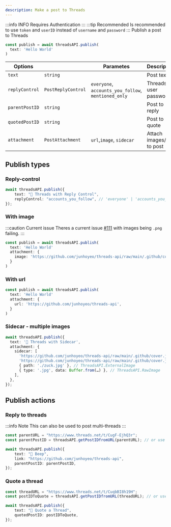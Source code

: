 ```yaml
---
description: Make a post to Threads
---
```


:::info INFO
Requires Authentication
:::
:::tip Recommended
Is recommended to use `token` and `userID` instead of `username` and `password`
:::
Publish a post to Threads

```typescript
const publish = await threadsAPI.publish(
  text: 'Hello World'
)
```

| **Options**    |                    | **Parametes**                                       | **Description**            |
| -------------- | ------------------ | --------------------------------------------------- | -------------------------- |
| `text`         | `string`           |                                                     | Post text                  |
| `replyControl` | `PostReplyControl` | `everyone`, `accounts_you_follow`, `mentioned_only` | Threads user password      |
| `parentPostID` | `string`           |                                                     | Post to reply              |
| `quotedPostID` | `string`           |                                                     | Post to quote              |
| `attachment`   | `PostAttachment`   | `url`,`image`, `sidecar`                            | Attach images/urls to post |

## Publish types

### Reply-control

```typescript
await threadsAPI.publish({
	text: "🤖 Threads with Reply Control",
	replyControl: "accounts_you_follow", // 'everyone' | 'accounts_you_follow' | 'mentioned_only'
});
```

### With image

:::caution Current issue
Theres a current issue [#111](https://github.com/junhoyeo/threads-api/issues/111) with images being `.png` failing.
:::

```typescript
const publish = await threadsAPI.publish(
  text: 'Hello World'
  attachment: {
    image: 'https://github.com/junhoyeo/threads-api/raw/main/.github/cover.jpg',
  }
)
```

### With url

```typescript
const publish = await threadsAPI.publish(
  text: 'Hello World'
  attachment: {
    url: 'https://github.com/junhoyeo/threads-api',
  }
)
```

### Sidecar - multiple images

```typescript
await threadsAPI.publish({
  text: '🤖 Threads with Sidecar',
  attachment: {
    sidecar: [
      'https://github.com/junhoyeo/threads-api/raw/main/.github/cover.jpg',
      'https://github.com/junhoyeo/threads-api/raw/main/.github/cover.jpg',
      { path: './zuck.jpg' }, // ThreadsAPI.ExternalImage
      { type: '.jpg', data: Buffer.from(…) }, // ThreadsAPI.RawImage
    ],
  },
});
```

## Publish actions

### Reply to threads
:::info Note
This can also be used to post multi-threads
:::
```typescript
const parentURL = "https://www.threads.net/t/CugF-EjhQ3r";
const parentPostID = threadsAPI.getPostIDfromURL(parentURL); // or use `getPostIDfromThreadID`

await threadsAPI.publish({
	text: "🤖 Beep",
	link: "https://github.com/junhoyeo/threads-api",
	parentPostID: parentPostID,
});
```

### Quote a thread

```typescript
const threadURL = "https://www.threads.net/t/CuqbBI8h19H";
const postIDToQuote = threadsAPI.getPostIDfromURL(threadURL); // or use `getPostIDfromThreadID`

await threadsAPI.publish({
	text: "🤖 Quote a Thread",
	quotedPostID: postIDToQuote,
});
```
